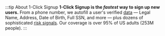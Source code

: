 :::tip About 1-Click Signup
**1-Click Signup is the _fastest_ way to sign up new users.** From a phone number, we autofill a user's verified [data](/reference/data/outputs#core-data) — Legal Name, Address, Date of Birth, Full SSN, and more — plus dozens of sophisticated [risk signals](/reference/data/outputs#risk-signals). Our coverage is over 95% of US adults (253M people).
:::

